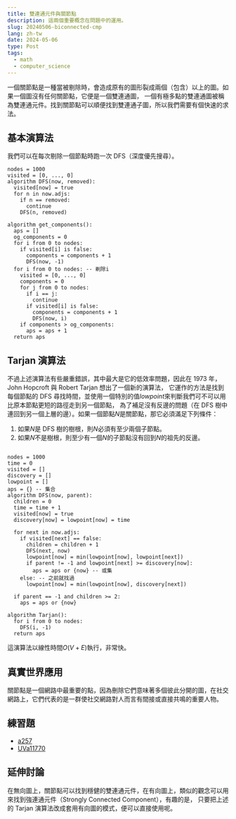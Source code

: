 ```yaml
---
title: 雙連通元件與關節點
description: 這兩個重要概念在問題中的運用。
slug: 20240506-biconnected-cmp
lang: zh-tw
date: 2024-05-06
type: Post
tags:
  - math
  - computer_science
---
```


一個關節點是一種當被剔除時，會造成原有的圖形裂成兩個（包含）以上的圖。如果一個圖沒有任何關節點，它便是一個雙連通圖，
一個有極多點的雙連通圖被稱為雙連通元件。找到關節點可以順便找到雙連通子圖，所以我們需要有個快速的求法。

## 基本演算法

我們可以在每次剔除一個節點時跑一次 DFS（深度優先搜尋）。

```
nodes = 1000
visited = [0, ..., 0]
algorithm DFS(now, removed):
  visited[now] = true
  for n in now.adjs:
    if n == removed:
      continue
    DFS(n, removed)

algorithm get_components():
  aps = []
  og_components = 0
  for i from 0 to nodes:
    if visited[i] is false:
      components = components + 1
      DFS(now, -1)
  for i from 0 to nodes: -- 剃除i
    visited = [0, ..., 0]
    components = 0
    for j from 0 to nodes:
      if i == j:
        continue
      if visited[i] is false:
        components = components + 1
        DFS(now, i)
    if components > og_components:
      aps = aps + 1
  return aps
```

## Tarjan 演算法

不過上述演算法有些嚴重錯誤，其中最大是它的低效率問題，因此在 1973 年，John Hopcroft 與 Robert Tarjan 想出了一個新的演算法，
它運作的方法是找到每個節點的 DFS 尋找時間，並使用一個特別的值*lowpoint*來判斷我們可不可以用比原本節點更短的路徑走到另一個節點，
為了補足沒有反邊的問題（在 DFS 樹中連回到另一個上層的邊）。如果一個節點$N$是關節點，那它必須滿足下列條件：

1. 如果$N$是 DFS 樹的樹根，則$N$必須有至少兩個子節點。
2. 如果$N$不是樹根，則至少有一個$N$的子節點沒有回到$N$的祖先的反邊。

```

nodes = 1000
time = 0
visited = []
discovery = []
lowpoint = []
aps = {} -- 集合
algorithm DFS(now, parent):
  children = 0
  time = time + 1
  visited[now] = true
  discovery[now] = lowpoint[now] = time

  for next in now.adjs:
    if visited[next] == false:
      children = children + 1
      DFS(next, now)
      lowpoint[now] = min(lowpoint[now], lowpoint[next])
      if parent != -1 and lowpoint[next] >= discovery[now]:
        aps = aps or {now} -- 或集
    else: -- 之前就找過
      lowpoint[now] = min(lowpoint[now], discovery[next])

  if parent == -1 and children >= 2:
    aps = aps or {now}

algorithm Tarjan():
  for i from 0 to nodes:
    DFS(i, -1)
  return aps

```

這演算法以線性時間$O(V + E)$執行，非常快。

## 真實世界應用

關節點是一個網路中最重要的點，因為刪除它們意味著多個彼此分開的圖，在社交網路上，它們代表的是一群使社交網路對人而言有間接或直接共鳴的重要人物。

## 練習題

- [a257](https://zerojudge.tw/ShowProblem?problemid=a257)
- [UVa11770](https://onlinejudge.org/index.php?option=onlinejudge&Itemid=8&page=show_problem&problem=2870)

## 延伸討論

在無向圖上，關節點可以找到穩健的雙連通元件，在有向圖上，類似的觀念可以用來找到強連通元件（Strongly Connected Component），有趣的是，
只要把上述的 Tarjan 演算法改成套用有向圖的模式，便可以直接使用呢。
